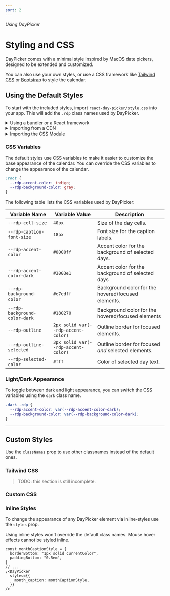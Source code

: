 ```yaml
---
sort: 2
---
```


_Using DayPicker_

# Styling and CSS

DayPicker comes with a minimal style inspired by MacOS date pickers, designed to be extended and customized.

You can also use your own styles, or use a CSS framework like [Tailwind CSS](https://tailwindcss.com) or [Bootstrap](https://getbootstrap.com) to style the calendar.

## Using the Default Styles

To start with the included styles, import `react-day-picker/style.css` into your app. This will add the `.rdp` class names used by DayPicker.

<details>
<summary>Using a bundler or a React framework</summary>

If you are using a React framework, such as [Next.js](http://nextjs.org) or [Gatsby](https://www.gatsbyjs.com), or a bundler like Webpack with [css-loader](https://webpack.js.org/loaders/css-loader/), import the CSS file from your app's main JavaScript or TypeScript file:

```tsx title="app.jsx"
import "react-day-picker/style.css"
```

</details>

<details>
<summary>Importing from a CDN</summary>

If you are using a CDN, add the following link to your HTML file:

```html title="index.html"
<link rel="stylesheet" href="https://unpkg.com/react-day-picker/style.css" />
```

</details>

<details>
<summary>Importing the CSS Module</summary>

When using CSS modules, you can import `style.module.css`. Pass the class names to the `classNames` prop.

```tsx title="DatePicker.jsx"
import { DayPicker } from "react-day-picker"
import dayPickerClassNames from "react-day-picker/style.module.css"

export function DatePicker() {
  return <DayPicker classNames={dayPickerClassNames} />
}
```

</details>

### CSS Variables

The default styles use CSS variables to make it easier to customize the base appearance of the calendar. You can override the CSS variables to change the appearance of the calendar.

```css title="global.css"
:root {
  --rdp-accent-color: indigo;
  --rdp-background-color: gray;
}
```

The following table lists the CSS variables used by DayPicker:

| Variable Name                 | Variable Value                      | Description                                         |
| ----------------------------- | ----------------------------------- | --------------------------------------------------- |
| `--rdp-cell-size`             | `40px`                              | Size of the day cells.                              |
| `--rdp-caption-font-size`     | `18px`                              | Font size for the caption labels.                   |
| `--rdp-accent-color`          | `#0000ff`                           | Accent color for the background of selected days.   |
| `--rdp-accent-color-dark`     | `#3003e1`                           | Accent color for the background of selected days    |
| `--rdp-background-color`      | `#e7edff`                           | Background color for the hovered/focused elements.  |
| `--rdp-background-color-dark` | `#180270`                           | Background color for the hovered/focused elements   |
| `--rdp-outline`               | `2px solid var(--rdp-accent-color)` | Outline border for focused elements.                |
| `--rdp-outline-selected`      | `3px solid var(--rdp-accent-color)` | Outline border for focused _and_ selected elements. |
| `--rdp-selected-color`        | `#fff`                              | Color of selected day text.                         |

### Light/Dark Appearance

To toggle between dark and light appearance, you can switch the CSS variables using the `dark` class name.

```css
.dark .rdp {
  --rdp-accent-color: var(--rdp-accent-color-dark);
  --rdp-background-color: var(--rdp-background-color-dark);
}
```

---

## Custom Styles

Use the `classNames` prop to use other classnames instead of the default ones.

### Tailwind CSS

> TODO: this section is still incomplete.

### Custom CSS

### Inline Styles

To change the appearance of any DayPicker element via inline-styles use the `styles` prop.

Using inline styles won't override the default class names. Mouse hover effects cannot be styled inline.

```tsx
const monthCaptionStyle = {
  borderBottom: "1px solid currentColor",
  paddingBottom: "0.5em",
}
// ...
;<DayPicker
  styles={{
    month_caption: monthCaptionStyle,
  }}
/>
```
